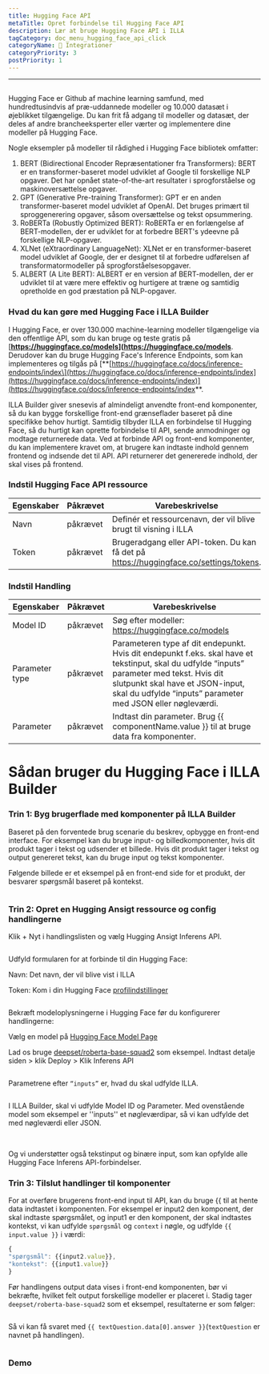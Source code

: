 ```yaml
---
title: Hugging Face API
metaTitle: Opret forbindelse til Hugging Face API
description: Lær at bruge Hugging Face API i ILLA
tagCategory: doc_menu_hugging_face_api_click
categoryName: 🔨 Integrationer
categoryPriority: 3
postPriority: 1
---
```


* * *

## <Heading hidden>Hugging Face API</Heading>

Hugging Face er Github af machine learning samfund, med hundredtusindvis af præ-uddannede modeller og 10.000 datasæt i øjeblikket tilgængelige. Du kan frit få adgang til modeller og datasæt, der deles af andre brancheeksperter eller værter og implementere dine modeller på Hugging Face.

Nogle eksempler på modeller til rådighed i Hugging Face bibliotek omfatter:

1.  BERT (Bidirectional Encoder Repræsentationer fra Transformers): BERT er en transformer-baseret model udviklet af Google til forskellige NLP opgaver. Det har opnået state-of-the-art resultater i sprogforståelse og maskinoversættelse opgaver.
2.  GPT (Generative Pre-training Transformer): GPT er en anden transformer-baseret model udviklet af OpenAI. Det bruges primært til sproggenerering opgaver, såsom oversættelse og tekst opsummering.
3.  RoBERTa (Robustly Optimized BERT): RoBERTa er en forlængelse af BERT-modellen, der er udviklet for at forbedre BERT's ydeevne på forskellige NLP-opgaver.
4.  XLNet (eXtraordinary LanguageNet): XLNet er en transformer-baseret model udviklet af Google, der er designet til at forbedre udførelsen af transformatormodeller på sprogforståelsesopgaver.
5.  ALBERT (A Lite BERT): ALBERT er en version af BERT-modellen, der er udviklet til at være mere effektiv og hurtigere at træne og samtidig opretholde en god præstation på NLP-opgaver.

### Hvad du kan gøre med Hugging Face i ILLA Builder

I Hugging Face, er over 130.000 machine-learning modeller tilgængelige via den offentlige API, som du kan bruge og teste gratis på \[**<https://huggingface.co/models>](<https://huggingface.co/models>**. Derudover kan du bruge Hugging Face's Inference Endpoints, som kan implementeres og tilgås på [\*\*\[https://huggingface.co/docs/inference-endpoints/index\](https://huggingface.co/docs/inference-endpoints/index](https://huggingface.co/docs/inference-endpoints/index)](<https://huggingface.co/docs/inference-endpoints/index>\*\*.

ILLA Builder giver snesevis af almindeligt anvendte front-end komponenter, så du kan bygge forskellige front-end grænseflader baseret på dine specifikke behov hurtigt. Samtidig tilbyder ILLA en forbindelse til Hugging Face, så du hurtigt kan oprette forbindelse til API, sende anmodninger og modtage returnerede data. Ved at forbinde API og front-end komponenter, du kan implementere kravet om, at brugere kan indtaste indhold gennem frontend og indsende det til API. API returnerer det genererede indhold, der skal vises på frontend.

### Indstil Hugging Face API ressource

| Egenskaber | Påkrævet | Varebeskrivelse                                                                         |
| ---------- | -------- | --------------------------------------------------------------------------------------- |
| Navn       | påkrævet | Definér et ressourcenavn, der vil blive brugt til visning i ILLA                        |
| Token      | påkrævet | Brugeradgang eller API-token. Du kan få det på https://huggingface.co/settings/tokens.  |

### Indstil Handling

| Egenskaber     | Påkrævet | Varebeskrivelse                                                                                                                                                                                                                               |
| -------------- | -------- | --------------------------------------------------------------------------------------------------------------------------------------------------------------------------------------------------------------------------------------------- |
| Model ID       | påkrævet | Søg efter modeller: https://huggingface.co/models                                                                                                                                                                                             |
| Parameter type | påkrævet | Parameteren type af dit endepunkt. Hvis dit endepunkt f.eks. skal have et tekstinput, skal du udfylde “inputs” parameter med tekst. Hvis dit slutpunkt skal have et JSON-input, skal du udfylde “inputs” parameter med JSON eller nøgleværdi. |
| Parameter      | påkrævet | Indtast din parameter. Brug {{ componentName.value }} til at bruge data fra komponenter.                                                                                                                                                      |

# Sådan bruger du Hugging Face i ILLA Builder

### Trin 1: Byg brugerflade med komponenter på ILLA Builder

Baseret på den forventede brug scenarie du beskrev, opbygge en front-end interface. For eksempel kan du bruge input- og billedkomponenter, hvis dit produkt tager i tekst og udsender et billede. Hvis dit produkt tager i tekst og output genereret tekst, kan du bruge input og tekst komponenter.

Følgende billede er et eksempel på en front-end side for et produkt, der besvarer spørgsmål baseret på kontekst.

<img src='https://cdn.illacloud.com/official-website/img/docs/connect/hfapi1.png' alt="" />

### Trin 2: Opret en Hugging Ansigt ressource og config handlingerne

Klik + Nyt i handlingslisten og vælg Hugging Ansigt Inferens API.

<img src='https://cdn.illacloud.com/official-website/img/docs/connect/hfapi2.png' alt="" />

Udfyld formularen for at forbinde til din Hugging Face:

Navn: Det navn, der vil blive vist i ILLA

Token: Kom i din Hugging Face [profilindstillinger]([https://huggingface.co/settings/tokens](https://huggingface.co/settings/tokens))

<img src='https://cdn.illacloud.com/official-website/img/docs/connect/hfapi3.png' alt="" />

Bekræft modeloplysningerne i Hugging Face før du konfigurerer handlingerne:

Vælg en model på [Hugging Face Model Page]([https://huggingface.co/models](https://huggingface.co/models))

Lad os bruge [deepset/roberta-base-squad2]([https://huggingface.co/deepset/roberta-base-squad2](https://huggingface.co/deepset/roberta-base-squad2)) som eksempel. Indtast detalje siden > klik Deploy > Klik Inferens API

<img src='https://cdn.illacloud.com/official-website/img/docs/connect/hfapi4.png' alt="" />

Parametrene efter `“inputs”` er, hvad du skal udfylde ILLA. 

<img src='https://cdn.illacloud.com/official-website/img/docs/connect/hfapi5.png' alt="" />

I ILLA Builder, skal vi udfylde Model ID og Parameter. Med ovenstående model som eksempel er ''inputs'' et nøgleværdipar, så vi kan udfylde det med nøgleværdi eller JSON. 

<img src='https://cdn.illacloud.com/official-website/img/docs/connect/hfapi6.png' alt="" />

<img src='https://cdn.illacloud.com/official-website/img/docs/connect/hfapi7.png' alt="" />

Og vi understøtter også tekstinput og binære input, som kan opfylde alle Hugging Face Inferens API-forbindelser.

### Trin 3: Tilslut handlinger til komponenter

For at overføre brugerens front-end input til API, kan du bruge {{ til at hente data indtastet i komponenten. For eksempel er input2 den komponent, der skal indtaste spørgsmålet, og input1 er den komponent, der skal indtastes kontekst, vi kan udfylde `spørgsmål` og `context` i nøgle, og udfylde `{{ input.value }}` i værdi:

```jsx
{
"spørgsmål": {{input2.value}},
"kontekst": {{input1.value}}
}
```

Før handlingens output data vises i front-end komponenten, bør vi bekræfte, hvilket felt output forskellige modeller er placeret i. Stadig tager `deepset/roberta-base-squad2` som et eksempel, resultaterne er som følger:

<img src='https://cdn.illacloud.com/official-website/img/docs/connect/hfapi8.png' alt="" />

Så vi kan få svaret med `{{ textQuestion.data[0].answer }}`(`textQuestion` er navnet på handlingen). 

<img src='https://cdn.illacloud.com/official-website/img/docs/connect/hfapi9.png' alt="" />

### Demo

<img src='https://cdn.illacloud.com/official-website/img/docs/connect/hfapi10.gif' alt="" />

<img src='https://cdn.illacloud.com/official-website/img/docs/connect/hfapi11.gif' alt="" />
